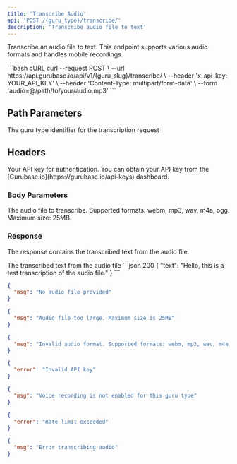 ```yaml
---
title: 'Transcribe Audio'
api: 'POST /{guru_type}/transcribe/'
description: 'Transcribe audio file to text'
---
```


Transcribe an audio file to text. This endpoint supports various audio formats and handles mobile recordings.

<RequestExample>
```bash cURL
curl --request POST \
  --url https://api.gurubase.io/api/v1/{guru_slug}/transcribe/ \
  --header 'x-api-key: YOUR_API_KEY' \
  --header 'Content-Type: multipart/form-data' \
  --form 'audio=@/path/to/your/audio.mp3'
```

</RequestExample>

## Path Parameters

<ParamField path="guru_type" type="string" required>
  The guru type identifier for the transcription request
</ParamField>

## Headers

<ParamField header="x-api-key" type="string" required>
  Your API key for authentication. You can obtain your API key from the [Gurubase.io](https://gurubase.io/api-keys) dashboard.
</ParamField>

### Body Parameters

<ParamField body="audio" type="file" required>
  The audio file to transcribe. Supported formats: webm, mp3, wav, m4a, ogg. Maximum size: 25MB.
</ParamField>

### Response

The response contains the transcribed text from the audio file.

<ResponseField name="text" type="string">
  The transcribed text from the audio file
</ResponseField>

<ResponseExample>
```json 200
{
  "text": "Hello, this is a test transcription of the audio file."
}
```

```json 400
{
  "msg": "No audio file provided"
}
```

```json 400
{
  "msg": "Audio file too large. Maximum size is 25MB"
}
```

```json 400
{
  "msg": "Invalid audio format. Supported formats: webm, mp3, wav, m4a, ogg"
}
```

```json 401
{
  "error": "Invalid API key"
}
```

```json 403
{
  "msg": "Voice recording is not enabled for this guru type"
}
```

```json 429
{
  "error": "Rate limit exceeded"
}
```

```json 500
{
  "msg": "Error transcribing audio"
}
```
</ResponseExample>
